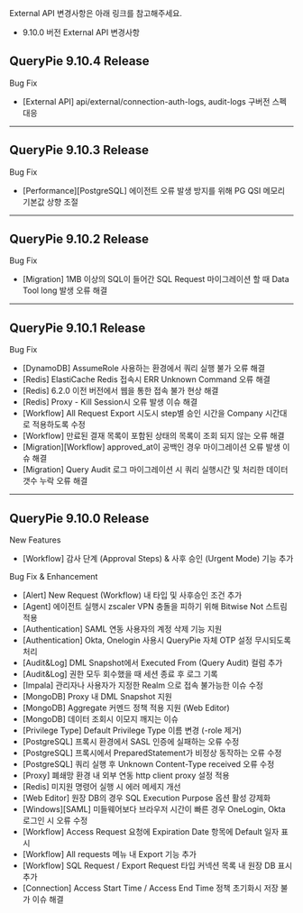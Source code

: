 External API 변경사항은 아래 링크를 참고해주세요.

* 9.10.0 버전 External API 변경사항

## QueryPie 9.10.4 Release
Bug Fix

* [External API] api/external/connection-auth-logs, audit-logs 구버전 스펙 대응

---

## QueryPie 9.10.3 Release
Bug Fix

* [Performance][PostgreSQL] 에이전트 오류 발생 방지를 위해 PG QSI 메모리 기본값 상향 조절

---

## QueryPie 9.10.2 Release
Bug Fix

* [Migration] 1MB 이상의 SQL이 들어간 SQL Request 마이그레이션 할 때 Data Tool long 발생 오류 해결

---

## QueryPie 9.10.1 Release
Bug Fix

* [DynamoDB] AssumeRole 사용하는 환경에서 쿼리 실행 불가 오류 해결
* [Redis] ElastiCache Redis 접속시 ERR Unknown Command 오류 해결
* [Redis] 6.2.0 이전 버전에서 웹을 통한 접속 불가 현상 해결
* [Redis] Proxy - Kill Session시 오류 발생 이슈 해결
* [Workflow] All Request Export 시도시 step별 승인 시간을 Company 시간대로 적용하도록 수정
* [Workflow] 만료된 결재 목록이 포함된 상태의 목록이 조회 되지 않는 오류 해결
* [Migration][Workflow] approved_at이 공백인 경우 마이그레이션 오류 발생 이슈 해결
* [Migration] Query Audit 로그 마이그레이션 시 쿼리 실행시간 및 처리한 데이터 갯수 누락 오류 해결

---

## QueryPie 9.10.0 Release
New Features

* [Workflow] 감사 단계 (Approval Steps) & 사후 승인 (Urgent Mode) 기능 추가

Bug Fix & Enhancement

* [Alert] New Request (Workflow) 내 타입 및 사후승인 조건 추가
* [Agent] 에이전트 실행시 zscaler VPN 충돌을 피하기 위해 Bitwise Not 스트림 적용
* [Authentication] SAML 연동 사용자의 계정 삭제 기능 지원
* [Authentication] Okta, Onelogin 사용시 QueryPie 자체 OTP 설정 무시되도록 처리
* [Audit&Log] DML Snapshot에서 Executed From (Query Audit) 컬럼 추가
* [Audit&Log] 권한 모두 회수했을 때 세션 종료 후 로그 기록
* [Impala] 관리자나 사용자가 지정한 Realm 으로 접속 불가능한 이슈 수정
* [MongoDB] Proxy 내 DML Snapshot 지원
* [MongoDB] Aggregate 커멘드 정책 적용 지원 (Web Editor)
* [MongoDB] 데이터 조회시 이모지 깨지는 이슈
* [Privilege Type] Default Privilege Type 이름 변경 (-role 제거)
* [PostgreSQL] 프록시 환경에서 SASL 인증에 실패하는 오류 수정
* [PostgreSQL] 프록시에서 PreparedStatement가 비정상 동작하는 오류 수정
* [PostgreSQL] 쿼리 실행 후 Unknown Content-Type received 오류 수정
* [Proxy] 폐쇄망 환경 내 외부 연동 http client proxy 설정 적용
* [Redis] 미지원 명령어 실행 시 에러 메세지 개선
* [Web Editor] 원장 DB의 경우 SQL Execution Purpose 옵션 활성 강제화
* [Windows][SAML] 미들웨어보다 브라우저 시간이 빠른 경우 OneLogin, Okta 로그인 시 오류 수정
* [Workflow] Access Request 요청에 Expiration Date 항목에 Default 일자 표시
* [Workflow] All requests 메뉴 내 Export 기능 추가
* [Workflow] SQL Request / Export Request 타입 커넥션 목록 내 원장 DB 표시 추가
* [Connection] Access Start Time / Access End Time 정책 초기화시 저장 불가 이슈 해결
